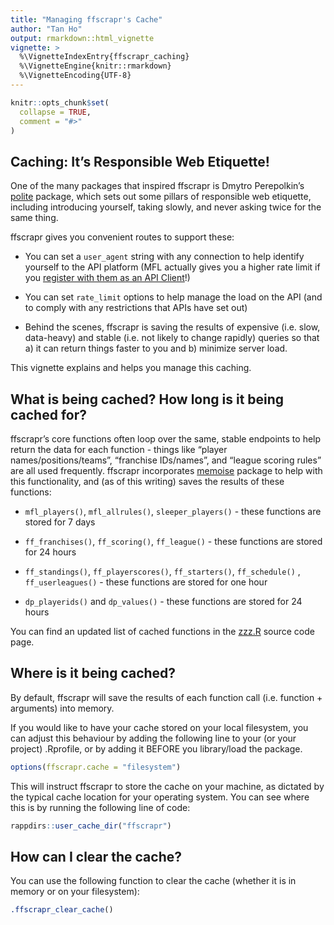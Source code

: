 ```yaml
---
title: "Managing ffscrapr's Cache"
author: "Tan Ho"
output: rmarkdown::html_vignette
vignette: >
  %\VignetteIndexEntry{ffscrapr_caching}
  %\VignetteEngine{knitr::rmarkdown}
  %\VignetteEncoding{UTF-8}
---
```


```r
knitr::opts_chunk$set(
  collapse = TRUE,
  comment = "#>"
)
```

## Caching: It's Responsible Web Etiquette!

One of the many packages that inspired ffscrapr is Dmytro Perepolkin's [polite](https://dmi3kno.github.io/polite/) package, which sets out some pillars of responsible web etiquette, including introducing yourself, taking slowly, and never asking twice for the same thing.

ffscrapr gives you convenient routes to support these:

-   You can set a `user_agent` string with any connection to help identify yourself to the API platform (MFL actually gives you a higher rate limit if you [register with them as an API Client](https://api.myfantasyleague.com/2020/api_info)!)

-   You can set `rate_limit` options to help manage the load on the API (and to comply with any restrictions that APIs have set out)

-   Behind the scenes, ffscrapr is saving the results of expensive (i.e. slow, data-heavy) and stable (i.e. not likely to change rapidly) queries so that a) it can return things faster to you and b) minimize server load.

This vignette explains and helps you manage this caching.

## What is being cached? How long is it being cached for?

ffscrapr's core functions often loop over the same, stable endpoints to help return the data for each function - things like "player names/positions/teams", "franchise IDs/names", and "league scoring rules" are all used frequently. ffscrapr incorporates [memoise](https://github.com/r-lib/memoise) package to help with this functionality, and (as of this writing) saves the results of these functions:

-   `mfl_players()`, `mfl_allrules()`, `sleeper_players()` - these functions are stored for 7 days

-   `ff_franchises()`, `ff_scoring()`, `ff_league()` - these functions are stored for 24 hours

-   `ff_standings()`, `ff_playerscores()`, `ff_starters()`, `ff_schedule()` , `ff_userleagues()` - these functions are stored for one hour

```{=html}
<!-- -->
```
-   `dp_playerids()` and `dp_values()` - these functions are stored for 24 hours

You can find an updated list of cached functions in the [zzz.R](https://github.com/dynastyprocess/ffscrapr/blob/main/R/zzz.R) source code page.

## Where is it being cached? 

By default, ffscrapr will save the results of each function call (i.e. function + arguments) into memory.

If you would like to have your cache stored on your local filesystem, you can adjust this behaviour by adding the following line to your (or your project) .Rprofile, or by adding it BEFORE you library/load the package.

```r

options(ffscrapr.cache = "filesystem") 
```

This will instruct ffscrapr to store the cache on your machine, as dictated by the typical cache location for your operating system. You can see where this is by running the following line of code:

```r

rappdirs::user_cache_dir("ffscrapr")
```

## How can I clear the cache?

You can use the following function to clear the cache (whether it is in memory or on your filesystem):

```r

.ffscrapr_clear_cache()

```

